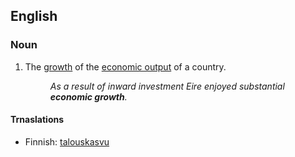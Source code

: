 ==English==

===Noun===
{{en-noun|sg=[[economic]] [[growth]]|-}}

# The [[growth]] of the [[economic output]] of a country.
#: ''As a result of inward investment Eire enjoyed substantial '''economic growth'''.''

====Trnaslations====
{{trans-top|growth}}
*Finnish: [[talouskasvu]]
{{trans-mid}}
{{trans-bottom}}